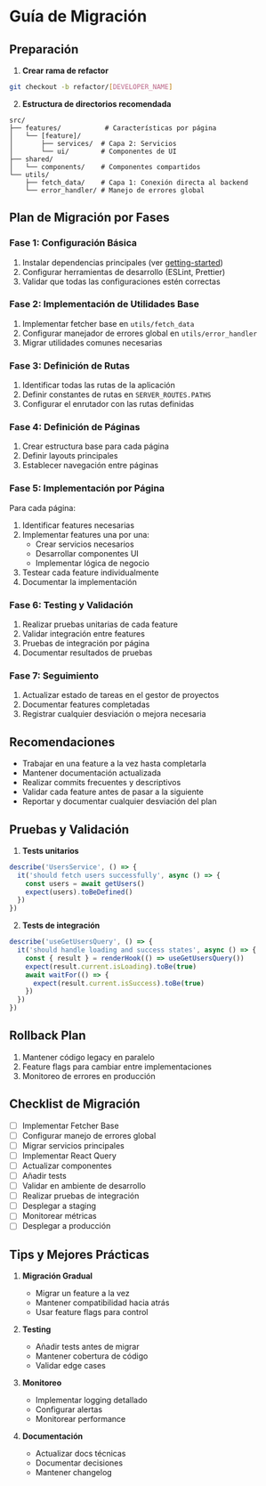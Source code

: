 # Guía de Migración

## Preparación

1. **Crear rama de refactor**
```bash
git checkout -b refactor/[DEVELOPER_NAME]
```

2. **Estructura de directorios recomendada**
```
src/
├── features/           # Características por página
│   └── [feature]/
│       ├── services/  # Capa 2: Servicios
│       └── ui/        # Componentes de UI
├── shared/
│   └── components/    # Componentes compartidos
└── utils/
    ├── fetch_data/    # Capa 1: Conexión directa al backend
    └── error_handler/ # Manejo de errores global
```

## Plan de Migración por Fases

### Fase 1: Configuración Básica

1. Instalar dependencias principales (ver [getting-started](./getting-started))
2. Configurar herramientas de desarrollo (ESLint, Prettier)
3. Validar que todas las configuraciones estén correctas

### Fase 2: Implementación de Utilidades Base

1. Implementar fetcher base en `utils/fetch_data`
2. Configurar manejador de errores global en `utils/error_handler`
3. Migrar utilidades comunes necesarias

### Fase 3: Definición de Rutas

1. Identificar todas las rutas de la aplicación
2. Definir constantes de rutas en `SERVER_ROUTES.PATHS`
3. Configurar el enrutador con las rutas definidas

### Fase 4: Definición de Páginas

1. Crear estructura base para cada página
2. Definir layouts principales
3. Establecer navegación entre páginas

### Fase 5: Implementación por Página

Para cada página:
1. Identificar features necesarias
2. Implementar features una por una:
   - Crear servicios necesarios
   - Desarrollar componentes UI
   - Implementar lógica de negocio
3. Testear cada feature individualmente
4. Documentar la implementación

### Fase 6: Testing y Validación

1. Realizar pruebas unitarias de cada feature
2. Validar integración entre features
3. Pruebas de integración por página
4. Documentar resultados de pruebas

### Fase 7: Seguimiento

1. Actualizar estado de tareas en el gestor de proyectos
2. Documentar features completadas
3. Registrar cualquier desviación o mejora necesaria

## Recomendaciones

- Trabajar en una feature a la vez hasta completarla
- Mantener documentación actualizada
- Realizar commits frecuentes y descriptivos
- Validar cada feature antes de pasar a la siguiente
- Reportar y documentar cualquier desviación del plan

## Pruebas y Validación

1. **Tests unitarios**
```typescript
describe('UsersService', () => {
  it('should fetch users successfully', async () => {
    const users = await getUsers()
    expect(users).toBeDefined()
  })
})
```

2. **Tests de integración**
```typescript
describe('useGetUsersQuery', () => {
  it('should handle loading and success states', async () => {
    const { result } = renderHook(() => useGetUsersQuery())
    expect(result.current.isLoading).toBe(true)
    await waitFor(() => {
      expect(result.current.isSuccess).toBe(true)
    })
  })
})
```

## Rollback Plan

1. Mantener código legacy en paralelo
2. Feature flags para cambiar entre implementaciones
3. Monitoreo de errores en producción

## Checklist de Migración

- [ ] Implementar Fetcher Base
- [ ] Configurar manejo de errores global
- [ ] Migrar servicios principales
- [ ] Implementar React Query
- [ ] Actualizar componentes
- [ ] Añadir tests
- [ ] Validar en ambiente de desarrollo
- [ ] Realizar pruebas de integración
- [ ] Desplegar a staging
- [ ] Monitorear métricas
- [ ] Desplegar a producción

## Tips y Mejores Prácticas

1. **Migración Gradual**
   - Migrar un feature a la vez
   - Mantener compatibilidad hacia atrás
   - Usar feature flags para control

2. **Testing**
   - Añadir tests antes de migrar
   - Mantener cobertura de código
   - Validar edge cases

3. **Monitoreo**
   - Implementar logging detallado
   - Configurar alertas
   - Monitorear performance

4. **Documentación**
   - Actualizar docs técnicas
   - Documentar decisiones
   - Mantener changelog

